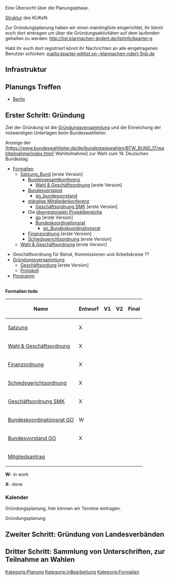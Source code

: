 Eine Übersicht über die Planungsphase.

[[Struktur_KUKeN_Bund| Struktur]] des KUKeN.

Zur Gründungsplanung haben wir einen mainlingliste eingerichtet, ihr könnt euch dort eintragen um über die Gründungsaktivitäten auf dem laufenden gehalten zu werden:
http://list.klarmachen-ändert.de/listinfo/kpartei-g

Habt ihr euch dort registriert könnt ihr Nachrichten an alle eingetragenen Benutzer schicken: 
mailto:kpartei-g@list.xn--klarmachen-ndert-5nb.de

== Infrastruktur ==

{{:Partei_Infrastruktur}}

== Planungs Treffen ==

* [[Planungstreffen_Berlin| Berlin]]

== Erster Schritt: Gründung ==

Ziel der Gründung ist die [[Gründungsversammlung]] und die Einreichung der notwendigen Unterlagen beim Bundeswahlleiter. 

Anzeige der  [https://www.bundeswahlleiter.de/de/bundestagswahlen/BTW_BUND_17/wahlteilnahme/index.html| Wahlteilnahme] zur Wahl zum 19. Deutschen Bundestag

* [[Formalien]]
** [[Satzung_Bund]] [erste Version]
***[[Bundesgesamtkonferenz]]
****[[Go|Wahl & Geschäftsordnung]] [erste Version]
***[[Bundesvorstand]]
****[[go_bundesvorstand]]
***[[ständige Mitgliederkonferenz]]
****[[Go_smk| Geschäftsordnung SMK]] [erste Version]
***Die [[überregionalen Projektbereiche]]
****[[go]] [erste Version]
****[[Bundeskoordinationsrat]]
*****[[go_Bundeskoordinationsrat]]
***[[Finanzordnung_Bund|Finanzordnung]] [erste Version]
***[[Schiedsgerichtsordnung_Bund|Schiedsgerichtsordnung]] [erste Version]
**[[Go|Wahl & Geschäftsordnung]] [erste Version]

{{Kalenderblatt
 |Typ    = Gründungsversammlung
 |Titel  = Gründungsversammlung
 |Link   = Gründungsversammlung
 |Datum  = 01.01.2016
 |Zeit   = (SS:MM)
 |Lokal  = hier die ....
 |Straße = ....
 |PLZ    = ...
 |Ort    = ..
}}
*Geschäftsordnung für Beirat, Kommissionen und Arbeitskreise ??
* [[Gründungsversammlung]]
** [[Go| Geschäftsordung]] [erste Version]
** [[Protokoll]]
*[[Programm]]

<br />

'''Formalien todo'''

{| class="wikitable"
|-
! Name !! Entwurf !! V1 !! V2 !! Final
|-
| [[Satzung]] || X ||  ||  ||
|-
| [[Go|Wahl & Geschäftsordnung]] || X ||  ||  ||
|-
| [[Finanzordnung_Bund|Finanzordnung]] || X ||  ||   ||
|-
| [[Schiedsgerichtsordnung_Bund|Schiedsgerichtsordnung]] || X ||  ||   ||
|-
| [[Go_smk| Geschäftsordnung SMK]] || X ||  ||   ||
|-
| [[go_Bundeskoordinationsrat| Bundeskoordinationsrat GO]] || W ||  ||   ||
|-
| [[go_bundesvorstand| Bundesvorstand GO]] || X ||  ||   ||
|-
| [[Mitgliedsantrag]] ||   ||  ||  ||
|}
'''W'''- in work

'''X'''- done

=== Kalender ===

Gründungsplanung, hier können wir Termine eintragen.

<mscalendar>Gründungsplanung</mscalendar>

== Zweiter Schritt: Gründung von Landesverbänden ==

== Dritter Schritt: Sammlung von Unterschriften, zur Teilnahme an Wahlen ==


[[Kategorie:Planung]]
[[Kategorie:inBearbeitung]]
[[Kategorie:Formalien]]